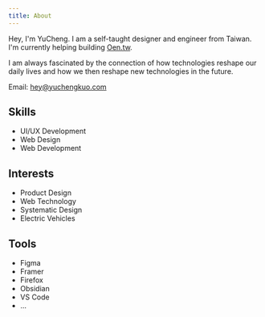 ```yaml
---
title: About
---
```


Hey, I'm YuCheng. I am a self-taught designer and engineer from Taiwan. I'm currently helping building [Oen.tw](https://oen.tw).

I am always fascinated by the connection of how technologies reshape our daily lives and how we then reshape new technologies in the future.

Email: [hey@yuchengkuo.com](mailto:hey@yuchengkuo.com)

## Skills

- UI/UX Development
- Web Design
- Web Development

## Interests

- Product Design
- Web Technology
- Systematic Design
- Electric Vehicles

## Tools

- Figma
- Framer
- Firefox
- Obsidian
- VS Code
- ...
